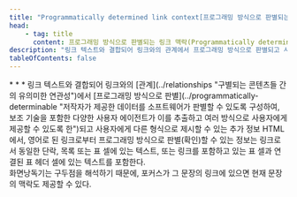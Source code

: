 ```yaml
---
title: "Programmatically determined link context[프로그래밍 방식으로 판별되는 링크 맥락]"
head:
    - tag: title
      content: 프로그래밍 방식으로 판별되는 링크 맥락(Programmatically determined link context)
description: "링크 텍스트와 결합되어 링크와의 관계에서 프로그래밍 방식으로 판별되고 사용자에게 다른 형식으로 제시할 수 있는 추가 정보"
tableOfContents: false
---
```


<Badge text="WCAG2" variant="note" size="large" />
* * *
링크 텍스트와 결합되어 링크와의 [관계](../relationships "구별되는 콘텐츠들 간의 유의미한 연관성")에서 [프로그래밍 방식으로 판별](../programmatically-determinable "저작자가 제공한 데이터를 소프트웨어가 판별할 수 있도록 구성하여, 보조 기술을 포함한 다양한 사용자 에이전트가 이를 추출하고 여러 방식으로 사용자에게 제공할 수 있도록 한")되고 사용자에게 다른 형식으로 제시할 수 있는 추가 정보

<Card title="예제" icon="open-book">
HTML에서, 영어로 된 링크로부터 프로그래밍 방식으로 판별(확인)할 수 있는 정보는 링크로서 동일한 단락, 목록 또는 표 셀에 있는 텍스트, 또는 링크를 포함하고 있는 표 셀과 연결된 표 헤더 셀에 있는 텍스트를 포함한다.
</Card>

<Aside title="참고">
화면낭독기는 구두점을 해석하기 때문에, 포커스가 그 문장의 링크에 있으면 현재 문장의 맥락도 제공할 수 있다.
</Aside>
